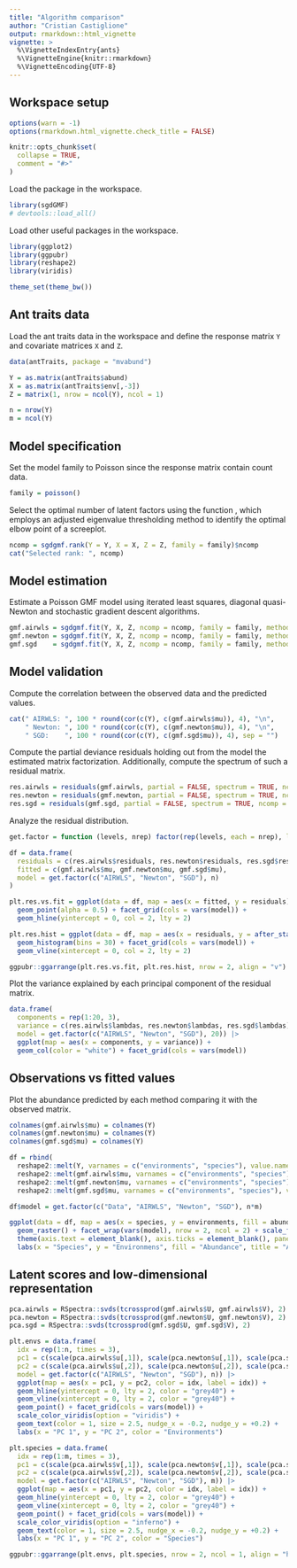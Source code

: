 ```yaml
---
title: "Algorithm comparison"
author: "Cristian Castiglione"
output: rmarkdown::html_vignette
vignette: >
  %\VignetteIndexEntry{ants}
  %\VignetteEngine{knitr::rmarkdown}
  %\VignetteEncoding{UTF-8}
---
```


## Workspace setup

```r
options(warn = -1)
options(rmarkdown.html_vignette.check_title = FALSE)

knitr::opts_chunk$set(
  collapse = TRUE,
  comment = "#>"
)
```

Load the \code{sgdGMF} package in the workspace.

```r
library(sgdGMF)
# devtools::load_all()
```

Load other useful packages in the workspace.

```r
library(ggplot2)
library(ggpubr)
library(reshape2)
library(viridis)

theme_set(theme_bw())
```

## Ant traits data

Load the ant traits data in the workspace and define the response matrix `Y` and covariate matrices `X` and `Z`.

```r
data(antTraits, package = "mvabund")

Y = as.matrix(antTraits$abund)
X = as.matrix(antTraits$env[,-3])
Z = matrix(1, nrow = ncol(Y), ncol = 1)

n = nrow(Y)
m = ncol(Y)
```

## Model specification

Set the model family to Poisson since the response matrix contain count data.

```r
family = poisson()
```

Select the optimal number of latent factors using the function \code{sgdgmf.rank},
which employs an adjusted eigenvalue thresholding method to identify the optimal
elbow point of a screeplot.

```r
ncomp = sgdgmf.rank(Y = Y, X = X, Z = Z, family = family)$ncomp
cat("Selected rank: ", ncomp)
```

## Model estimation

Estimate a Poisson GMF model using iterated least squares, diagonal quasi-Newton and
stochastic gradient descent algorithms.

```r
gmf.airwls = sgdgmf.fit(Y, X, Z, ncomp = ncomp, family = family, method = "airwls")
gmf.newton = sgdgmf.fit(Y, X, Z, ncomp = ncomp, family = family, method = "newton")
gmf.sgd    = sgdgmf.fit(Y, X, Z, ncomp = ncomp, family = family, method = "sgd", sampling = "block")
```

## Model validation

Compute the correlation between the observed data and the predicted values.

```r
cat(" AIRWLS: ", 100 * round(cor(c(Y), c(gmf.airwls$mu)), 4), "\n",
    " Newton: ", 100 * round(cor(c(Y), c(gmf.newton$mu)), 4), "\n",
    " SGD:    ", 100 * round(cor(c(Y), c(gmf.sgd$mu)), 4), sep = "")
```
Compute the partial deviance residuals holding out from the model the estimated 
matrix factorization. Additionally, compute the spectrum of such a residual matrix.

```r
res.airwls = residuals(gmf.airwls, partial = FALSE, spectrum = TRUE, ncomp = 20)
res.newton = residuals(gmf.newton, partial = FALSE, spectrum = TRUE, ncomp = 20)
res.sgd = residuals(gmf.sgd, partial = FALSE, spectrum = TRUE, ncomp = 20)
```

Analyze the residual distribution.

```r
get.factor = function (levels, nrep) factor(rep(levels, each = nrep), levels = levels)

df = data.frame(
  residuals = c(res.airwls$residuals, res.newton$residuals, res.sgd$residuals),
  fitted = c(gmf.airwls$mu, gmf.newton$mu, gmf.sgd$mu),
  model = get.factor(c("AIRWLS", "Newton", "SGD"), n)
)

plt.res.vs.fit = ggplot(data = df, map = aes(x = fitted, y = residuals)) +
  geom_point(alpha = 0.5) + facet_grid(cols = vars(model)) + 
  geom_hline(yintercept = 0, col = 2, lty = 2)

plt.res.hist = ggplot(data = df, map = aes(x = residuals, y = after_stat(density))) +
  geom_histogram(bins = 30) + facet_grid(cols = vars(model)) + 
  geom_vline(xintercept = 0, col = 2, lty = 2)

ggpubr::ggarrange(plt.res.vs.fit, plt.res.hist, nrow = 2, align = "v")

```

Plot the variance explained by each principal component of the residual matrix.

```r
data.frame(
  components = rep(1:20, 3),
  variance = c(res.airwls$lambdas, res.newton$lambdas, res.sgd$lambdas),
  model = get.factor(c("AIRWLS", "Newton", "SGD"), 20)) |>
  ggplot(map = aes(x = components, y = variance)) +
  geom_col(color = "white") + facet_grid(cols = vars(model))
```

## Observations vs fitted values

Plot the abundance predicted by each method comparing it with the observed matrix.

```r
colnames(gmf.airwls$mu) = colnames(Y)
colnames(gmf.newton$mu) = colnames(Y)
colnames(gmf.sgd$mu) = colnames(Y)

df = rbind(
  reshape2::melt(Y, varnames = c("environments", "species"), value.name = "abundance"),
  reshape2::melt(gmf.airwls$mu, varnames = c("environments", "species"), value.name = "abundance"),
  reshape2::melt(gmf.newton$mu, varnames = c("environments", "species"), value.name = "abundance"),
  reshape2::melt(gmf.sgd$mu, varnames = c("environments", "species"), value.name = "abundance"))

df$model = get.factor(c("Data", "AIRWLS", "Newton", "SGD"), n*m)

ggplot(data = df, map = aes(x = species, y = environments, fill = abundance)) + 
  geom_raster() + facet_wrap(vars(model), nrow = 2, ncol = 2) + scale_fill_viridis() + 
  theme(axis.text = element_blank(), axis.ticks = element_blank(), panel.grid = element_blank()) +
  labs(x = "Species", y = "Environmens", fill = "Abundance", title = "Ant abundance data")
```

## Latent scores and low-dimensional representation

```r
pca.airwls = RSpectra::svds(tcrossprod(gmf.airwls$U, gmf.airwls$V), 2)
pca.newton = RSpectra::svds(tcrossprod(gmf.newton$U, gmf.newton$V), 2)
pca.sgd = RSpectra::svds(tcrossprod(gmf.sgd$U, gmf.sgd$V), 2)

plt.envs = data.frame(
  idx = rep(1:n, times = 3),
  pc1 = c(scale(pca.airwls$u[,1]), scale(pca.newton$u[,1]), scale(pca.sgd$u[,1])),
  pc2 = c(scale(pca.airwls$u[,2]), scale(pca.newton$u[,2]), scale(pca.sgd$u[,2])),
  model = get.factor(c("AIRWLS", "Newton", "SGD"), n)) |>
  ggplot(map = aes(x = pc1, y = pc2, color = idx, label = idx)) +
  geom_hline(yintercept = 0, lty = 2, color = "grey40") + 
  geom_vline(xintercept = 0, lty = 2, color = "grey40") + 
  geom_point() + facet_grid(cols = vars(model)) + 
  scale_color_viridis(option = "viridis") +
  geom_text(color = 1, size = 2.5, nudge_x = -0.2, nudge_y = +0.2) +
  labs(x = "PC 1", y = "PC 2", color = "Environments")

plt.species = data.frame(
  idx = rep(1:m, times = 3),
  pc1 = c(scale(pca.airwls$v[,1]), scale(pca.newton$v[,1]), scale(pca.sgd$v[,1])),
  pc2 = c(scale(pca.airwls$v[,2]), scale(pca.newton$v[,2]), scale(pca.sgd$v[,2])),
  model = get.factor(c("AIRWLS", "Newton", "SGD"), m)) |>
  ggplot(map = aes(x = pc1, y = pc2, color = idx, label = idx)) +
  geom_hline(yintercept = 0, lty = 2, color = "grey40") + 
  geom_vline(xintercept = 0, lty = 2, color = "grey40") + 
  geom_point() + facet_grid(cols = vars(model)) + 
  scale_color_viridis(option = "inferno") +
  geom_text(color = 1, size = 2.5, nudge_x = -0.2, nudge_y = +0.2) +
  labs(x = "PC 1", y = "PC 2", color = "Species")

ggpubr::ggarrange(plt.envs, plt.species, nrow = 2, ncol = 1, align = "hv")
```


